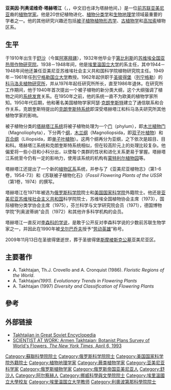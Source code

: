 {{Infobox scientist
| name              = 亚美因·列奥诺维奇·塔赫塔江<br />(Armen Takhtajan)
| native_name       = Armen Takhtajan
| native_name_lang  = 
| image             = 
| image_size        = 
| alt               = 
| caption           = 亚美因·塔赫塔江
| birth_date        = {{Birth date|1910|06|10}}
| birth_place       = {{flag|Russian Empire}}[[舒沙|舒沙]]
| death_date        = {{Death date and age|2009|11|13|1910|06|10}}
| death_place       = {{RUS}}[[圣彼得堡|圣彼得堡]]
| resting_place             = 
| resting_place_coordinates = <!-- {{Coord|LAT|LONG|type:landmark|display=inline,title}} -->
| other_names       = 
| residence         = 
| citizenship       = [[苏联|苏联]]
| nationality       = 
| fields            = [[植物學|植物學]]
| workplaces        =
* [[埃里温国立大学|埃里温国立大学]]
* [[圣彼得堡国立大学|列宁格勒国立大学]]
| alma_mater        = 埃里温国立大学
| thesis_title      = 
| thesis_url        = 
| thesis_year       = 
| doctoral_advisor  = 
| academic_advisors = 
| doctoral_students = 
| notable_students  = 
| known_for         = 被子植物的分类系统"{{le|塔赫塔江系统|Takhtajan system}}" 
| author_abbrev_bot = Takht.
| author_abbrev_zoo = 
| influences        = 
| influenced        = 
| awards            = 
| signature         = Signature-TahtadjanAL.jpg
| signature_alt     = 
| website           = <!-- {{URL|www.example.com}} -->
| footnotes         = 
| spouse            = Alice
| children          = 
}}

'''亚美因·列奥诺维奇·塔赫塔江'''（{{lang-ru|'''Армен Леонович Тахтаджян'''}}，{{lang-hy|'''Առմեն Թախտաջյան'''}}，中文旧也译为塔赫他间，{{bd|1910年|6月10日|2009年|11月13日|catIdx=Takhtajan}}）是一位[[前苏联|前苏联]][[亚美尼亚|亚美尼亚]]裔的[[植物学家|植物学家]]。他是20世纪植物进化、[[植物分类学|植物分类学]]和[[生物地理学|生物地理学]]领域最重要的学者之一。他的其他研究兴趣还包括[[被子植物|被子植物]][[植物形态学|植物形态学]]、[[古植物学|古植物学]]和[[高加索|高加索]]植物区系。

==生平==
于1910年出生于[[舒沙|舒沙]]（今属[[阿塞拜疆|阿塞拜疆]]），1932年他毕业于[[第比利斯|第比利斯]]的[[苏维埃全国亚热带作物研究院|苏维埃全国亚热带作物研究院]]。1938－1948年间，他是[[埃里温国立大学|埃里温国立大学]]的系主任，其中1944－1948年间他还兼任亚美尼亚苏维埃社会主义共和国科学院植物研究院主任。1949年－1961年任[[列宁格勒国立大学|列宁格勒国立大学]]教授。1962年起供职于[[圣彼得堡|圣彼得堡]]（[[列宁格勒|列宁格勒]]）的[[科马洛夫植物研究所|科马洛夫植物研究所]]，并从1976年起任研究所所长，直至1986年退休。在研究所工作期间，他于1940年首次提出一个被子植物的新分类大纲，这个大纲强调了植物之间的[[系统发育|系统发育]]关系。在1950年之前，他的系统一直不为欧美的植物学家所知。1950年代后期，他和著名美国植物学家阿瑟·[[克朗奎斯特|克朗奎斯特]]建立了通信联系和合作关系，克朗奎斯特提出的[[克朗奎斯特系统|克朗奎斯特系统]]即深受塔赫塔江和科马洛夫研究所其他植物学家的影响。

被子植物分类的[[塔赫塔江系统|塔赫塔江系统]]将被子植物处理为一个[[门_(植物学)|门]]（phylum），即[[木兰植物门|木兰植物门]]（Magnoliophyta），下分两个[[纲_(植物学)|纲]]，[[木兰纲|木兰纲]]（Magnoliopsida，即[[双子叶植物|双子叶植物]]）和[[百合纲|百合纲]]（Liliopsida，即[[单子叶植物|单子叶植物]]）。这两个纲再分为亚纲，之下依次是超目、目和科。塔赫塔江系统和克朗奎斯特系统相似，但在较高阶元上的处理比较复杂。他偏爱将一些小目和小科分出，以使每个类群的性状和进化关系更易于掌握。塔赫塔江系统至今仍有一定的影响力，使用该系统的机构有[[蒙特利尔植物园|蒙特利尔植物园]]等。

塔赫塔江还提出了一个新的[[植物区系|植物区系]]系统，并参与了《亚美尼亚植物志》（第1-6卷，1954-73）和《苏联被子植物化石》（''Fossil Flowering Plants of the USSR''（第1卷，1974）的撰写。

塔赫塔江在1971年被选为[[俄罗斯科学院|俄罗斯科学院]]院士和[[美国国家科学院|美国国家科学院]]外籍院士。他还是[[亚美尼亚苏维埃社会主义共和国|亚美尼亚苏维埃社会主义共和国]]科学院院士，苏维埃全国植物协会主席（1973），国际植物分类学协会主席（1975），芬兰科学与文学研究院会员（1971），德国博物学院“列奥波蒂纳”会员（1972）和其他许多科学机构的会员。

塔赫塔江一直反对[[李森科主义|李森科的学说]]，是敢于公开反对李森科学说的少数前苏联生物学家之一，并因此在1990年被[[戈尔巴乔夫|戈尔巴乔夫]]授予“[[社会主义劳动英雄|劳动英雄]]”称号。

2009年11月13日在圣彼得堡逝世，葬于圣彼得堡[[斯摩棱斯克公墓|斯摩棱斯克公墓]]亚美尼亚区。

== 主要著作 ==
* A. Takhtajan, Th.J. Crovello and A. Cronquist (1986). ''Floristic Regions of the World''.
* A. Takhtajan'' (1991). Evolutionary Trends in Flowering Plants'' 
* A. Takhtajan (1997) ''Diversity and Classification of Flowering Plants''

{{植物命名人|Takht.|亚美因·塔赫塔江}}

== 參考 ==
{{reflist}}

== 外部链接 ==
* [http://slovari.yandex.ru/dict/bse/article/00077/88200.htm?text=%D1%82%D0%B0%D1%85%D1%82%D0%B0%D0%B4%D0%B6%D1%8F%D0%BD Takhtajian in Great Soviet Encyclopedia]
* [http://query.nytimes.com/gst/fullpage.html?res=9F0CE6DB143CF935A35757C0A965958260&sec=&spon=&pagewanted=1 SCIENTIST AT WORK: Armen Takhtajan; Botanist Plans Survey of World's Flowers, ''The New York Times'', April 6, 1993]

{{Authority control}}
{{DEFAULTSORT:Takhtajan, Armen}}
[[Category:蘇聯科學院院士|Category:蘇聯科學院院士]]
[[Category:俄罗斯科学院院士|Category:俄罗斯科学院院士]]
[[Category:美国国家科学院外籍院士|Category:美国国家科学院外籍院士]]
[[Category:植物地理学家|Category:植物地理学家]]
[[Category:蕨类植物学家|Category:蕨类植物学家]]
[[Category:亚美尼亚科学家|Category:亚美尼亚科学家]]
[[Category:俄罗斯植物学家|Category:俄罗斯植物学家]]
[[Category:俄罗斯帝国亚美尼亚人|Category:俄罗斯帝国亚美尼亚人]]
[[Category:舒沙人|Category:舒沙人]]
[[Category:阿尔察赫人|Category:阿尔察赫人]]
[[Category:挪威科學與文學院院士|Category:挪威科學與文學院院士]]
[[Category:埃里溫國立大學校友|Category:埃里溫國立大學校友]]
[[Category:埃里温国立大学教师|Category:埃里温国立大学教师]]
[[Category:利奧波第那科學院院士|Category:利奧波第那科學院院士]]
